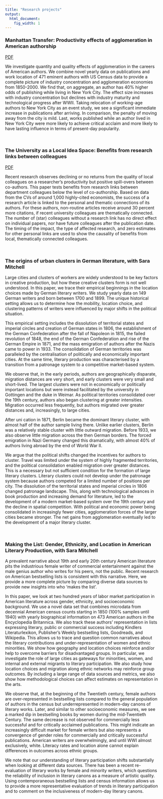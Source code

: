 ```yaml
---
title: "Research projects"
output:
  html_document:
    fig_width: 1
---
```



### Manhattan Transfer: Productivity effects of agglomeration in American authorship
[PDF](files/ManhattanTransfer.pdf)

We investigate quantity and quality effects of agglomeration in the careers of American authors. We combine novel yearly data on publications and work location of 471 eminent authors with US Census data to provide a complete picture of industry concentration and agglomeration economies from 1850-2000. We find that, on aggregate, an author has 40% higher odds of publishing while living in New York City. The effect size increases with industry concentration but declines with industry maturity and technological progress after WWII. Taking relocation of working-age authors to New York City as an event study, we see a significant immediate increase in publications after arriving. In comparison, the penalty of moving away from the city is mild. Last, works published while an author lived in New York City were more likely to achieve critical acclaim and more likely to have lasting influence in terms of present-day popularity.

<br>

### The University as a Local Idea Space: Benefits from research links between colleagues
[PDF](files/UniIdeaSpace.pdf)

Recent research observes declining or no returns from the quality of local colleagues on a researcher's productivity but positive spill-overs between co-authors. This paper tests benefits from research links between department colleagues below the level of co-authorship. Based on data from the CVs of around 1,000 highly-cited economists, the success of a research article is linked to the personal and thematic connections of its authors. For these authors, non-routine articles receive around 30 percent more citations, if recent university colleagues are thematically connected. The number of (star) colleagues without a research link has no direct effect on individual papers, nor have future colleagues after the publication date. The timing of the impact, the type of affected research, and zero estimates for other personal links are used to show the causality of benefits from local, thematically connected colleagues.  


<br>

### The origins of urban clusters in German literature, with Sara Mitchell

Large cities and clusters of workers are widely understood to be key factors in creative
production, but how these creative clusters form is not well understood. In this paper, we trace
their empirical beginnings in the location choices made by German literary writers. We study
yearly data on 149 German writers and born between 1700 and 1899. The unique historical
setting allows us to determine how the mobility, location choice, and clustering patterns of writers
were influenced by major shifts in the political situation.

This empirical setting includes the dissolution of territorial states and imperial circles and creation
of German states in 1806, the establishment of the German Confederation after the fall of
Napoleon in 1815, the failed revolution of 1848, the end of the German Confederation and rise of
the German Empire in 1871, and the mass emigration of authors after the Nazis came to power in
1933. The consolidation of German territories was paralleled by the centralisation of politically and
economically important cities. At the same time, literary production was characterised by a
transition from a patronage system to a competitive market-based system.

We observe that, in the early periods, authors are geographically disparate, migration distances
are very short, and early clusters were very small and short-lived. The largest clusters were not in
economically or politically important locations but were instead facilitated by the university in
Gottingen and the duke in Weimar. As political territories consolidated over the 19th century,
authors also began clustering at greater intensities. Migration occurred less frequently, but
authors migrated over greater distances and, increasingly, to large cities.

After uni cation in 1871, Berlin became the dominant literary cluster, with almost half of the author
sample living there. Unlike earlier clusters, Berlin was a relatively stable cluster with little outward
migration. Before 1933, we also observe little migration across the then German borders. The
forced emigration in Nazi Germany changed this dramatically, with almost 40% of authors living
abroad by the end of World War II.

We argue that the political shifts changed the incentives for authors to cluster. Travel was limited
under the system of highly fragmented territories, and the political consolidation enabled
migration over greater distances. This is a necessary but not sufficient condition for the formation
of large literary clusters. Literary clusters could not develop under the patronage system because
authors competed for a limited number of positions per city. The dissolution of the territorial states
and imperial circles in 1806 changed patronage landscape. This, along with technological
advances in book production and increasing demand for literature, led to the development of a
modern market-based system over the 19th century and the decline in spatial competition. With
political and economic power being consolidated in increasingly fewer cities, agglomeration
forces of the larger cities became stronger. The net gains from agglomeration eventually led to the
development of a major literary cluster.


<br>

### Making the List: Gender, Ethnicity, and Location in American Literary Production, with Sara Mitchell

A prevalent narrative about 19th and early 20th century American literature pits the industrious female writer of commercial entertainment against the male genius author who writes for his peers, not the public. Recent research on American bestselling lists is consistent with this narrative.  Here, we provide a more complete picture by comparing diverse data sources to provide new insights into who ‘makes the list’.

In this paper, we look at two hundred years of labor market participation in American literature across gender, ethnicity, and socioeconomic background. We use a novel data set that combines microdata from decennial American census counts starting in 1850 (100% samples until 1940) with yearly biographical information on 473 American authors in the Encyclopedia Britannica. We also track these authors’ representation in lists expressing literary, public or commercial success including Kindlers Literaturlexikon, Publisher’s Weekly bestselling lists, Goodreads, and Wikipedia.
This allows us to trace and question common narratives about the literary contributions and under-representation of women and ethnic minorities. We show how geography and location choices reinforce and/or help to overcome barriers for disadvantaged groups. In particular, we investigate the role of large cities as gateways for minorities, women, and internal and external migrants to literary participation. We also study how location choices and migration along ethnic networks may reinforce group outcomes. By including a large range of data sources and metrics, we also show how methodological choices can affect estimates on representation in the arts. 

We observe that, at the beginning of the Twentieth century, female authors are over-represented in bestselling lists compared to the general population of authors in the census but underrepresented in modern-day canons of literary works. Later, and similar to other socioeconomic measures, we see a marked dip in bestselling books by women during the mid-Twentieth Century. The same decrease is not observed for commercially less successful and for critically acclaimed publications. This might indicate an increasingly difficult market for female writers but also represents a convergence of gender roles for commercially and critically successful publications. American writers are overwhelmingly, and until WWI almost exclusively, white. Literacy rates and location alone cannot explain differences in outcomes across ethnic groups.

We note that our understanding of literary participation shifts substantially when looking at different data sources. There has been a recent re-evaluation of literary works by female and minority writers, which questions the reliability of inclusion in literary canons as a measure of artistic quality. Using contemporaneous bestselling lists and census information allows us to provide a more representative evaluation of trends in literary participation and to comment on the inclusiveness of modern-day literary canons.
